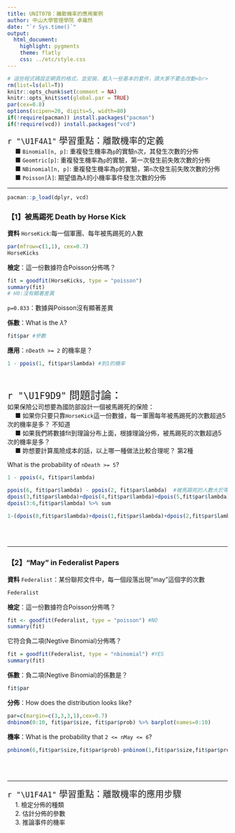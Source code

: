 ---
title: UNIT07B：離散機率的應用案例
author: 中山大學管理學院 卓雍然
date: "`r Sys.time()`"
output: 
  html_document:
    highlight: pygments
    theme: flatly
    css: ../etc/style.css
---

```{r results='hide', message=FALSE, warning=FALSE, echo=F}
# 這些程式碼設定網頁的格式，並安裝、載入一些基本的套件，請大家不要去改動<br>
rm(list=ls(all=T))
knitr::opts_chunk$set(comment = NA)
knitr::opts_knit$set(global.par = TRUE)
par(cex=0.8)
options(scipen=20, digits=5, width=80)
if(!require(pacman)) install.packages("pacman")
if(!require(vcd)) install.packages("vcd")
```

<p class="wwl">
<span style="font-size:20px">`r "\U1F4A1"` 學習重點：離散機率的定義</span><br>
&emsp; ■ `Binomial[n, p]`: 重複發生機率為`p`的實驗`n`次，其發生次數的分佈<br>
&emsp; ■ `Geomtric[p]`: 重複發生機率為`p`的實驗，第一次發生前失敗次數的分佈<br>
&emsp; ■ `NBinomial[n, p]`: 重複發生機率為`p`的實驗，第`n`次發生前失敗次數的分佈<br>
&emsp; ■ `Poisson[`$\lambda$`]`: 期望值為$\lambda$的小機率事件發生次數的分佈<br>
</p class="wwl">
<hr>

```{r}
pacman::p_load(dplyr, vcd)
```

### 【1】被馬踢死 Death by Horse Kick
**資料** `HorseKick`:每一個軍團、每年被馬踢死的人數
```{r}
par(mfrow=c(1,1), cex=0.7)
HorseKicks
```

**檢定**：這一份數據符合Poisson分佈嗎？
```{r}
fit = goodfit(HorseKicks, type = "poisson")
summary(fit)
# H0:沒有顯著差異
```
`p=0.833`：數據與Poisson沒有顯著差異 


**係數**：What is the $\lambda$?
```{r}
fit$par #參數
```

**應用**：`nDeath >= 2` 的機率是？
```{r}
1 - ppois(1, fit$par$lambda) #到1的機率 
```
<br>

<p class="qiz">
<span style="font-size:24px">`r "\U1F9D9"` 問題討論：</span><br>
如果保險公司想要為國防部設計一個被馬踢死的保險：<br>
&emsp; ■ 如果你只要只靠`HorseKick`這一份數據，每一軍團每年被馬踢死的次數超過5次的機率是多？ 不知道<br>
&emsp; ■ 如果我們將數據fit到理論分布上面，根據理論分佈，被馬踢死的次數超過5次的機率是多？<br>
&emsp; ■ 妳想要計算風險成本的話，以上哪一種做法比較合理呢？ 第2種<br>
</p class="qiz">

What is the probability of `nDeath >= 5`?
```{r}
1 - ppois(4, fit$par$lambda)  
```
```{r}
ppois(6, fit$par$lambda) - ppois(2, fit$par$lambda)  #被馬踢死的人數大於等於3小於等於6的機率
dpois(3,fit$par$lambda)+dpois(4,fit$par$lambda)+dpois(5,fit$par$lambda)+dpois(6,fit$par$lambda)
dpois(3:6,fit$par$lambda) %>% sum

```

```{r}
1-(dpois(0,fit$par$lambda)+dpois(1,fit$par$lambda)+dpois(2,fit$par$lambda)+dpois(3,fit$par$lambda)+dpois(4,fit$par$lambda))

```
<br><br><hr>

### 【2】"May" in Federalist Papers
**資料** `Federalist`：某份聯邦文件中，每一個段落出現"may"這個字的次數 
```{r}
Federalist
```

**檢定**：這一份數據符合Poisson分佈嗎？
```{r}
fit <- goodfit(Federalist, type = "poisson") #NO
summary(fit)
```

它符合負二項(Negtive Binomial)分佈嗎？
```{r}
fit = goodfit(Federalist, type = "nbinomial") #YES
summary(fit)
```

**係數**：負二項(Negtive Binomial)的係數是？
```{r}
fit$par
```

**分佈**：How does the distribution looks like?
```{r fig.height=3, fig.width=7.5}
par=c(margin=c(3,3,3,1),cex=0.7)
dnbinom(0:10, fit$par$size, fit$par$prob) %>% barplot(names=0:10)
```

**機率**：What is the probability that `2 <= nMay <= 6`?
```{r}
pnbinom(6,fit$par$size,fit$par$prob)-pnbinom(1,fit$par$size,fit$par$prob)
```
<br><br><hr>


<p class="wwl">
<span style="font-size:20px">`r "\U1F4A1"` 
學習重點：離散機率的應用步驟</span><br>
&emsp; 1. 檢定分佈的種類<br>
&emsp; 2. 估計分佈的參數<br>
&emsp; 3. 推論事件的機率<br>
</p class="wwl">

<br><br>




